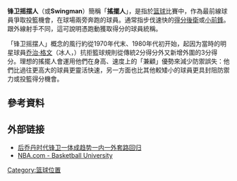 {{Unreferenced|time=2021-12-25T04:43:28+00:00}}
{{noteTA|G1=NBA}}
'''锋卫摇摆人'''（{{lang-en|Guard-forward}}或'''Swingman'''）簡稱「'''搖擺人'''」，是指於[[篮球|篮球]]比賽中，作為最前線球員爭取投籃機會，在球場兩旁奔跑的球員。通常指步伐速快的[[得分後衛|得分後衛]]或[[小前鋒|小前鋒]]。跟外線射手不同，這可說明憑跑動獲取得分的球員統稱。

「锋卫摇摆人」概念的風行約從1970年代末、1980年代初开始，起因为當時的明星球員[[乔治·格文|乔治·格文]]（冰人，{{lang|en|George Gervin}}）抗拒籃球規則從傳統2分得分外又新增外圍的3分得分。理想的搖擺人會運用他們在身高、速度上的「兼顧」優勢來減少防禦誤失：他們比過往更高大的球員更靈活快速，另一方面也比其他較矮小的球員更具封阻防禦力或投籃得分機會。

== 參考資料 ==
{{reflist}}

== 外部链接 ==
* [https://web.archive.org/web/20060918210252/http://sports.163.com/05/1028/11/215ADTIE00051CA1.html 后乔丹时代锋卫一体成趋势一内一外套路回归]
* [https://web.archive.org/web/20120825011807/http://www.nba.com/canada/bu_swingmen.html NBA.com - Basketball University]

{{Basketball Positions}}

[[Category:篮球位置|Category:篮球位置]]